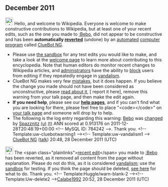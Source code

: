 <article id="34209848" title=User talk:Spazznitz>
	<talkpage id="34209848" title="User talk:Spazznitz">


== December 2011 ==
[[Image:Information.svg|left|25px|alt=|link=]] Hello, and welcome to Wikipedia. Everyone is welcome to make constructive contributions to Wikipedia, but at least one of your recent edits, such as the one you made to [[:Bebo]], did not appear to be constructive and has been '''automatically [[Help:Reverting|reverted]]''' (undone) by an [[automated]] [[computer program]] called [[User:ClueBot NG|ClueBot NG]]. 
* Please use [[Wikipedia:Sandbox|the sandbox]] for any test edits you would like to make, and take a look at the [[Wikipedia:Introduction|welcome page]] to learn more about contributing to this encyclopedia. Note that human editors do monitor recent changes to Wikipedia articles, and [[WP:ADMINS|administrators]] have the ability to [[WP:BLOCK|block]] users from editing if they repeatedly engage in [[WP:vandalism|vandalism]].
* ClueBot NG makes very few [[User:ClueBot NG#Information About False Positives|mistakes]], but it does happen. If you believe the change you made should not have been considered as unconstructive, please [[User:ClueBot NG#Information About False Positives|read about it]], [{{User:ClueBot NG/Warnings/FPReport|784242}} report it here], remove this warning from your talk page, and then make the edit again.
*'''If you need help''', please see our '''[[Help:Contents|help pages]]''', and if you can't find what you are looking for there, please feel free to place &quot;&lt;code&gt;{{tl|helpme}}&lt;/code&gt;&quot; on [[Special:MyTalk|your talk page]] and someone will drop by to help.
* The following is the log entry regarding this warning: [[Bebo]] was [http://en.wikipedia.org/w/index.php?title=Bebo&amp;diff=468147537&amp;oldid=467919219 changed] by [[Special:Contributions/Spazznitz|Spazznitz]] [[User:Spazznitz|(u)]] [[User talk:Spazznitz|(t)]] ANN scored at 0.913176 on 2011-12-28T20:48:19+00:00 &lt;!-- MySQL ID: 784242 --&gt;. Thank you. &lt;!-- Template:uw-cluebotwarning1 --&gt;&lt;!-- Template:uw-vandalism1 --&gt; [[User:ClueBot NG|ClueBot NG]] ([[User talk:ClueBot NG|talk]]) 20:48, 28 December 2011 (UTC)

[[File:Information.svg|25px|alt=|link=]] The &lt;span class=&quot;plainlinks&quot;&gt;[http://en.wikipedia.org/wiki/Bebo?diff=468148099 recent edit]&lt;/span&gt; you made to [[:Bebo]] has been reverted, as it removed all content from the page without explanation. Please do not do this, as it is considered [[Wikipedia:Vandalism|vandalism]]; use the [[Wikipedia:Sandbox|sandbox]] for testing. If you think the page should be deleted, [[Wikipedia:How to delete a page|see here]] for what to do. Thank you. &lt;!-- Template:Huggle/warn-blank-2 --&gt;&lt;!-- Template:Uw-delete2 --&gt;[[User:Calabe1992|Calabe]][[User talk:Calabe1992|1992]] 20:52, 28 December 2011 (UTC)
	</talkpage>
</article>